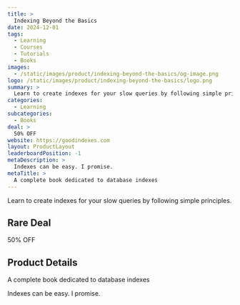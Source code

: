 ```yaml
---
title: >
  Indexing Beyond the Basics
date: 2024-12-01
tags:
  - Learning
  - Courses
  - Tutorials
  - Books
images:
  - /static/images/product/indexing-beyond-the-basics/og-image.png
logo: /static/images/product/indexing-beyond-the-basics/logo.png
summary: >
  Learn to create indexes for your slow queries by following simple principles.
categories:
  - Learning
subcategories:
  - Books
deal: >
  50% OFF
website: https://goodindexes.com
layout: ProductLayout
leaderboardPosition: -1
metaDescription: >
  Indexes can be easy. I promise.
metaTitle: >
  A complete book dedicated to database indexes
---
```

Learn to create indexes for your slow queries by following simple principles.

## Rare Deal

50% OFF

## Product Details

A complete book dedicated to database indexes

Indexes can be easy. I promise.
